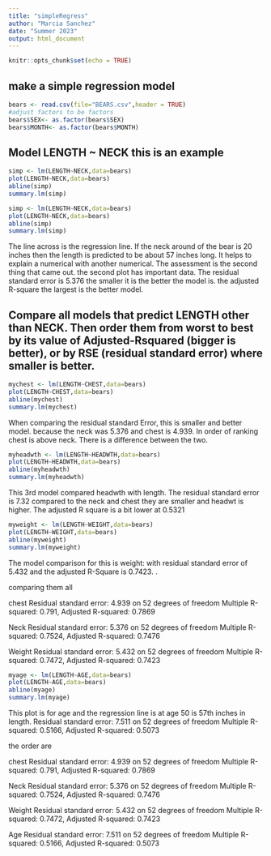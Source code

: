 ```yaml
---
title: "simpleRegress"
author: "Marcia Sanchez"
date: "Summer 2023"
output: html_document
---
```


```r
knitr::opts_chunk$set(echo = TRUE)
```

## make a simple regression model

```r
bears <- read.csv(file="BEARS.csv",header = TRUE)
#adjust factors to be factors
bears$SEX<- as.factor(bears$SEX)
bears$MONTH<- as.factor(bears$MONTH)
```

## Model LENGTH ~ NECK  this is an example  

```r
simp <- lm(LENGTH~NECK,data=bears)
plot(LENGTH~NECK,data=bears)
abline(simp)
summary.lm(simp)
```


```r
simp <- lm(LENGTH~NECK,data=bears)
plot(LENGTH~NECK,data=bears)
abline(simp)
summary.lm(simp)
```


The line across is the regression line. If the neck around of the bear is 20 inches then the length is predicted to be about 57 inches long. It helps to explain a numerical with another numerical. The assessment is the second thing that came out. the second plot has important data. The residual standard error is 5.376 the smaller it is the better the model is. the adjusted R-square the largest is the better model.

## Compare all models that predict LENGTH other than NECK. Then order them from worst to best by its value of Adjusted-Rsquared (bigger is better), or by RSE (residual standard error) where smaller is better. 


```r
mychest <- lm(LENGTH~CHEST,data=bears)
plot(LENGTH~CHEST,data=bears)
abline(mychest)
summary.lm(mychest)
```

When comparing the residual standard Error, this is smaller and better model. because the neck was 5.376 and chest is 4.939. In order of ranking  chest is above neck. There is a difference between the two. 



```r
myheadwth <- lm(LENGTH~HEADWTH,data=bears)
plot(LENGTH~HEADWTH,data=bears)
abline(myheadwth)
summary.lm(myheadwth)
```
This 3rd model compared headwth with length. The residual standard error is 7.32 compared to the neck and chest they are smaller and headwt is higher. The adjusted R square is a bit lower at 0.5321

```r
myweight <- lm(LENGTH~WEIGHT,data=bears)
plot(LENGTH~WEIGHT,data=bears)
abline(myweight)
summary.lm(myweight)
```

The model comparison for this is weight: with residual standard error of 5.432 and the adjusted R-Square is 0.7423. .

comparing them all 


chest
Residual standard error: 4.939 on 52 degrees of freedom
Multiple R-squared:  0.791,	Adjusted R-squared:  0.7869 

Neck
Residual standard error: 5.376 on 52 degrees of freedom
Multiple R-squared:  0.7524,	Adjusted R-squared:  0.7476

Weight
Residual standard error: 5.432 on 52 degrees of freedom
Multiple R-squared:  0.7472,	Adjusted R-squared:  0.7423 


```r
myage <- lm(LENGTH~AGE,data=bears)
plot(LENGTH~AGE,data=bears)
abline(myage)
summary.lm(myage)
```

This plot is for age and the regression line is at age 50 is 57th inches in  length.
Residual standard error: 7.511 on 52 degrees of freedom
Multiple R-squared:  0.5166,	Adjusted R-squared:  0.5073

the order are 

chest
Residual standard error: 4.939 on 52 degrees of freedom
Multiple R-squared:  0.791,	Adjusted R-squared:  0.7869 

Neck
Residual standard error: 5.376 on 52 degrees of freedom
Multiple R-squared:  0.7524,	Adjusted R-squared:  0.7476

Weight
Residual standard error: 5.432 on 52 degrees of freedom
Multiple R-squared:  0.7472,	Adjusted R-squared:  0.7423

Age 
Residual standard error: 7.511 on 52 degrees of freedom
Multiple R-squared:  0.5166,	Adjusted R-squared:  0.5073

